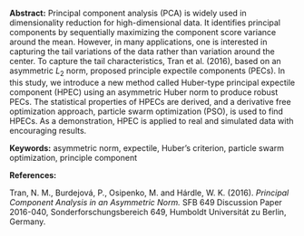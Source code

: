 <span>**Abstract:**</span> Principal component analysis (PCA) is widely
used in dimensionality reduction for high-dimensional data. It
identifies principal components by sequentially maximizing the component
score variance around the mean. However, in many applications, one is
interested in capturing the tail variations of the data rather than
variation around the center. To capture the tail characteristics, Tran
et al. (2016), based on an asymmetric $L_2$ norm, proposed principle
expectile components (PECs). In this study, we introduce a new method
called Huber-type principal expectile component (HPEC) using an
asymmetric Huber norm to produce robust PECs. The statistical properties
of HPECs are derived, and a derivative free optimization approach,
particle swarm optimization (PSO), is used to find HPECs. As a
demonstration, HPEC is applied to real and simulated data with
encouraging results.

<span>**Keywords:**</span> asymmetric norm, expectile, Huber’s
criterion, particle swarm optimization, principle component

<span>**References:**</span>

Tran, N. M., Burdejová, P., Osipenko, M. and Hárdle, W. K. (2016).
*Principal Component Analysis in an Asymmetric Norm.* SFB 649 Discussion
Paper 2016-040, Sonderforschungsbereich 649, Humboldt Universitát zu
Berlin, Germany.
